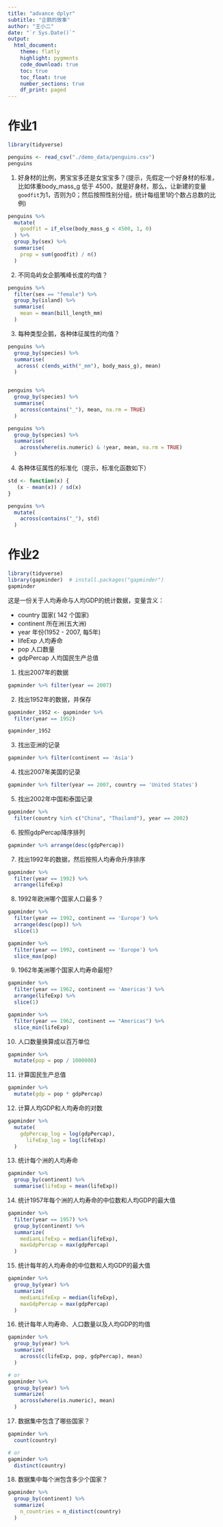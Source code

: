 ```yaml
---
title: "advance dplyr"
subtitle: "企鹅的故事"
author: "王小二"
date: "`r Sys.Date()`"
output: 
  html_document:
    theme: flatly
    highlight: pygments
    code_download: true
    toc: true
    toc_float: true
    number_sections: true
    df_print: paged
---
```





# 作业1

```r
library(tidyverse)

penguins <- read_csv("./demo_data/penguins.csv") 
penguins
```


1. 好身材的比例，男宝宝多还是女宝宝多？(提示，先假定一个好身材的标准，比如体重body_mass_g 低于 4500，就是好身材，那么，让新建的变量`goodfit`为1，否则为0；然后按照性别分组，统计每组里1的个数占总数的比例)
```r
penguins %>% 
  mutate(
    goodfit = if_else(body_mass_g < 4500, 1, 0)
  ) %>% 
  group_by(sex) %>% 
  summarise(
    prop = sum(goodfit) / n()
  )
```

2. 不同岛屿女企鹅嘴峰长度的均值？
```r
penguins %>% 
  filter(sex == "female") %>% 
  group_by(island) %>% 
  summarise(
    mean = mean(bill_length_mm) 
  )
```

3. 每种类型企鹅，各种体征属性的均值？
```r
penguins %>% 
  group_by(species) %>% 
  summarise(
   across( c(ends_with("_mm"), body_mass_g), mean)
  )


penguins %>% 
  group_by(species) %>% 
  summarise(
    across(contains("_"), mean, na.rm = TRUE)
  )

penguins %>% 
  group_by(species) %>% 
  summarise(
    across(where(is.numeric) & !year, mean, na.rm = TRUE)
  )
```

4. 各种体征属性的标准化（提示，标准化函数如下）
```r
std <- function(x) {
   (x - mean(x)) / sd(x)
}

penguins %>% 
  mutate(
    across(contains("_"), std)
  )
```




# 作业2

```r
library(tidyverse)
library(gapminder)  # install.packages("gapminder")
gapminder
```


这是一份关于人均寿命与人均GDP的统计数据，变量含义：

- country      国家( 142 个国家)  
- continent    所在洲(五大洲)
- year         年份(1952 - 2007, 每5年)
- lifeExp      人均寿命
- pop          人口数量
- gdpPercap    人均国民生产总值




1. 找出2007年的数据
```r
gapminder %>% filter(year == 2007)
```

2. 找出1952年的数据，并保存
```r
gapminder_1952 <- gapminder %>%
  filter(year == 1952)

gapminder_1952
```

3. 找出亚洲的记录
```r
gapminder %>% filter(continent == 'Asia')
```


4. 找出2007年美国的记录
```r
gapminder %>% filter(year == 2007, country == 'United States')
```

5. 找出2002年中国和泰国记录
```r
gapminder %>%
  filter(country %in% c("China", "Thailand"), year == 2002)
```

6. 按照gdpPercap降序排列
```r
gapminder %>% arrange(desc(gdpPercap))
```

7. 找出1992年的数据，然后按照人均寿命升序排序

```r
gapminder %>%
  filter(year == 1992) %>%
  arrange(lifeExp)
```


8. 1992年欧洲哪个国家人口最多？
```r
gapminder %>%
  filter(year == 1992, continent == 'Europe') %>%
  arrange(desc(pop)) %>% 
  slice(1)

gapminder %>% 
  filter(year == 1992, continent == 'Europe') %>%
  slice_max(pop)
```

9. 1962年美洲哪个国家人均寿命最短?
```r
gapminder %>%
  filter(year == 1962, continent == 'Americas') %>%
  arrange(lifeExp) %>% 
  slice(1)

gapminder %>% 
  filter(year == 1962, continent == "Americas") %>% 
  slice_min(lifeExp)
```

10. 人口数量换算成以百万单位
```r
gapminder %>%
  mutate(pop = pop / 1000000)
```


11. 计算国民生产总值
```r
gapminder %>% 
  mutate(gdp = pop * gdpPercap)
```

12. 计算人均GDP和人均寿命的对数
```r
gapminder %>% 
  mutate(
    gdpPercap_log = log(gdpPercap),
      lifeExp_log = log(lifeExp)
  )
```

13. 统计每个洲的人均寿命
```r
gapminder %>%
  group_by(continent) %>%
  summarise(lifeExp = mean(lifeExp))
```


14. 统计1957年每个洲的人均寿命的中位数和人均GDP的最大值
```r
gapminder %>%
  filter(year == 1957) %>%
  group_by(continent) %>%
  summarize(
    medianLifeExp = median(lifeExp),
    maxGdpPercap = max(gdpPercap)
  )
```


15. 统计每年的人均寿命的中位数和人均GDP的最大值
```r
gapminder %>%
  group_by(year) %>%
  summarize(
    medianLifeExp = median(lifeExp),
    maxGdpPercap = max(gdpPercap)
  )
```

16. 统计每年人均寿命、人口数量以及人均GDP的均值
```r
gapminder %>%
  group_by(year) %>%
  summarize(
    across(c(lifeExp, pop, gdpPercap), mean)
  )

# or
gapminder %>%
  group_by(year) %>%
  summarize(
    across(where(is.numeric), mean)
  )
```

17. 数据集中包含了哪些国家？
```r
gapminder %>%
  count(country)

# or
gapminder %>%
  distinct(country)
```



18. 数据集中每个洲包含多少个国家？

```r
gapminder %>%
  group_by(continent) %>%
  summarize(
    n_countries = n_distinct(country)
  )
```











